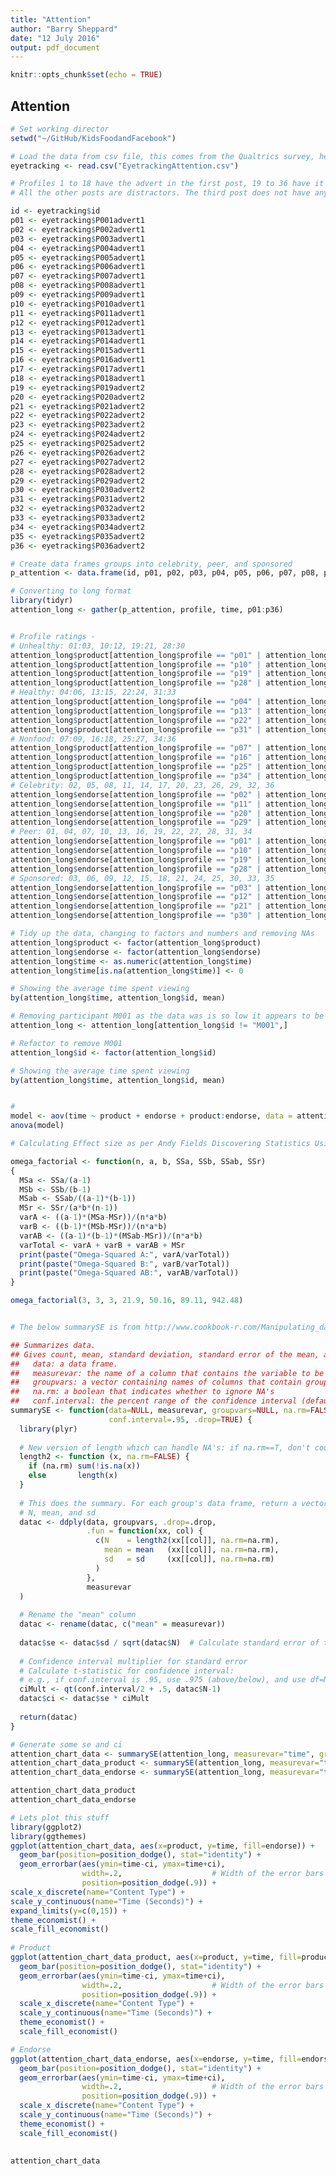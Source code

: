 ```yaml
---
title: "Attention"
author: "Barry Sheppard"
date: "12 July 2016"
output: pdf_document
---
```


```r
knitr::opts_chunk$set(echo = TRUE)
```

## Attention



```r


# Set working director
setwd("~/GitHub/KidsFoodandFacebook")

# Load the data from csv file, this comes from the Qualtrics survey, headers are loaded separately as the second row is extra header info not needed 
eyetracking <- read.csv("EyetrackingAttention.csv")

# Profiles 1 to 18 have the advert in the first post, 19 to 36 have it in the second post
# All the other posts are distractors. The third post does not have any image and is shorter than the others.

id <- eyetracking$id
p01 <- eyetracking$P001advert1
p02 <- eyetracking$P002advert1
p03 <- eyetracking$P003advert1
p04 <- eyetracking$P004advert1
p05 <- eyetracking$P005advert1
p06 <- eyetracking$P006advert1
p07 <- eyetracking$P007advert1
p08 <- eyetracking$P008advert1
p09 <- eyetracking$P009advert1
p10 <- eyetracking$P010advert1
p11 <- eyetracking$P011advert1
p12 <- eyetracking$P012advert1
p13 <- eyetracking$P013advert1
p14 <- eyetracking$P014advert1
p15 <- eyetracking$P015advert1
p16 <- eyetracking$P016advert1
p17 <- eyetracking$P017advert1
p18 <- eyetracking$P018advert1
p19 <- eyetracking$P019advert2
p20 <- eyetracking$P020advert2
p21 <- eyetracking$P021advert2
p22 <- eyetracking$P022advert2
p23 <- eyetracking$P023advert2
p24 <- eyetracking$P024advert2
p25 <- eyetracking$P025advert2
p26 <- eyetracking$P026advert2
p27 <- eyetracking$P027advert2
p28 <- eyetracking$P028advert2
p29 <- eyetracking$P029advert2
p30 <- eyetracking$P030advert2
p31 <- eyetracking$P031advert2
p32 <- eyetracking$P032advert2
p33 <- eyetracking$P033advert2
p34 <- eyetracking$P034advert2
p35 <- eyetracking$P035advert2
p36 <- eyetracking$P036advert2

# Create data frames groups into celebrity, peer, and sponsored
p_attention <- data.frame(id, p01, p02, p03, p04, p05, p06, p07, p08, p09, p10, p11, p12, p13, p14, p15, p16, p17, p18, p19, p20, p21, p22, p23, p24, p25, p26, p27, p28, p29, p30, p31, p32, p33, p34, p35, p36)

# Converting to long format
library(tidyr)
attention_long <- gather(p_attention, profile, time, p01:p36)


# Profile ratings - 
# Unhealthy: 01:03, 10:12, 19:21, 28:30
attention_long$product[attention_long$profile == "p01" | attention_long$profile == "p02" | attention_long$profile == "p03"] <- "Unhealthy"
attention_long$product[attention_long$profile == "p10" | attention_long$profile == "p11" | attention_long$profile == "p12"] <- "Unhealthy"
attention_long$product[attention_long$profile == "p19" | attention_long$profile == "p20" | attention_long$profile == "p21"] <- "Unhealthy"
attention_long$product[attention_long$profile == "p28" | attention_long$profile == "p29" | attention_long$profile == "p30"] <- "Unhealthy"
# Healthy: 04:06, 13:15, 22:24, 31:33
attention_long$product[attention_long$profile == "p04" | attention_long$profile == "p05" | attention_long$profile == "p06"] <- "Healthy"
attention_long$product[attention_long$profile == "p13" | attention_long$profile == "p14" | attention_long$profile == "p15"] <- "Healthy"
attention_long$product[attention_long$profile == "p22" | attention_long$profile == "p23" | attention_long$profile == "p24"] <- "Healthy"
attention_long$product[attention_long$profile == "p31" | attention_long$profile == "p32" | attention_long$profile == "p33"] <- "Healthy"
# Nonfood: 07:09, 16:18, 25:27, 34:36
attention_long$product[attention_long$profile == "p07" | attention_long$profile == "p08" | attention_long$profile == "p09"] <- "Nonfood"
attention_long$product[attention_long$profile == "p16" | attention_long$profile == "p17" | attention_long$profile == "p18"] <- "Nonfood"
attention_long$product[attention_long$profile == "p25" | attention_long$profile == "p26" | attention_long$profile == "p27"] <- "Nonfood"
attention_long$product[attention_long$profile == "p34" | attention_long$profile == "p35" | attention_long$profile == "p36"] <- "Nonfood"
# Celebrity: 02, 05, 08, 11, 14, 17, 20, 23, 26, 29, 32, 36
attention_long$endorse[attention_long$profile == "p02" | attention_long$profile == "p05" | attention_long$profile == "p08"] <- "Celebrity"
attention_long$endorse[attention_long$profile == "p11" | attention_long$profile == "p14" | attention_long$profile == "p17"] <- "Celebrity"
attention_long$endorse[attention_long$profile == "p20" | attention_long$profile == "p23" | attention_long$profile == "p26"] <- "Celebrity"
attention_long$endorse[attention_long$profile == "p29" | attention_long$profile == "p32" | attention_long$profile == "p36"] <- "Celebrity"
# Peer: 01, 04, 07, 10, 13, 16, 19, 22, 27, 28, 31, 34
attention_long$endorse[attention_long$profile == "p01" | attention_long$profile == "p04" | attention_long$profile == "p07"] <- "Peer"
attention_long$endorse[attention_long$profile == "p10" | attention_long$profile == "p13" | attention_long$profile == "p16"] <- "Peer"
attention_long$endorse[attention_long$profile == "p19" | attention_long$profile == "p22" | attention_long$profile == "p27"] <- "Peer"
attention_long$endorse[attention_long$profile == "p28" | attention_long$profile == "p31" | attention_long$profile == "p34"] <- "Peer"
# Sponsored: 03, 06, 09, 12, 15, 18, 21, 24, 25, 30, 33, 35
attention_long$endorse[attention_long$profile == "p03" | attention_long$profile == "p06" | attention_long$profile == "p09"] <- "Sponsored"
attention_long$endorse[attention_long$profile == "p12" | attention_long$profile == "p15" | attention_long$profile == "p18"] <- "Sponsored"
attention_long$endorse[attention_long$profile == "p21" | attention_long$profile == "p24" | attention_long$profile == "p25"] <- "Sponsored"
attention_long$endorse[attention_long$profile == "p30" | attention_long$profile == "p33" | attention_long$profile == "p35"] <- "Sponsored"

# Tidy up the data, changing to factors and numbers and removing NAs
attention_long$product <- factor(attention_long$product)
attention_long$endorse <- factor(attention_long$endorse)
attention_long$time <- as.numeric(attention_long$time)
attention_long$time[is.na(attention_long$time)] <- 0

```


```r

# Showing the average time spent viewing
by(attention_long$time, attention_long$id, mean)

# Removing participant M001 as the data was is so low it appears to be flawed
attention_long <- attention_long[attention_long$id != "M001",]

# Refactor to remove M001
attention_long$id <- factor(attention_long$id)

# Showing the average time spent viewing
by(attention_long$time, attention_long$id, mean)


#
model <- aov(time ~ product + endorse + product:endorse, data = attention_long)
anova(model)
```

```r

# Calculating Effect size as per Andy Fields Discovering Statistics Using R output 12.4

omega_factorial <- function(n, a, b, SSa, SSb, SSab, SSr)
{
  MSa <- SSa/(a-1)
  MSb <- SSb/(b-1)
  MSab <- SSab/((a-1)*(b-1))
  MSr <- SSr/(a*b*(n-1))
  varA <- ((a-1)*(MSa-MSr))/(n*a*b)
  varB <- ((b-1)*(MSb-MSr))/(n*a*b)
  varAB <- ((a-1)*(b-1)*(MSab-MSr))/(n*a*b)
  varTotal <- varA + varB + varAB + MSr
  print(paste("Omega-Squared A:", varA/varTotal))
  print(paste("Omega-Squared B:", varB/varTotal))
  print(paste("Omega-Squared AB:", varAB/varTotal))
}

omega_factorial(3, 3, 3, 21.9, 50.16, 89.11, 942.48)


# The below summarySE is from http://www.cookbook-r.com/Manipulating_data/Summarizing_data/

## Summarizes data.
## Gives count, mean, standard deviation, standard error of the mean, and confidence interval (default 95%).
##   data: a data frame.
##   measurevar: the name of a column that contains the variable to be summariezed
##   groupvars: a vector containing names of columns that contain grouping variables
##   na.rm: a boolean that indicates whether to ignore NA's
##   conf.interval: the percent range of the confidence interval (default is 95%)
summarySE <- function(data=NULL, measurevar, groupvars=NULL, na.rm=FALSE,
                      conf.interval=.95, .drop=TRUE) {
  library(plyr)
  
  # New version of length which can handle NA's: if na.rm==T, don't count them
  length2 <- function (x, na.rm=FALSE) {
    if (na.rm) sum(!is.na(x))
    else       length(x)
  }
  
  # This does the summary. For each group's data frame, return a vector with
  # N, mean, and sd
  datac <- ddply(data, groupvars, .drop=.drop,
                 .fun = function(xx, col) {
                   c(N    = length2(xx[[col]], na.rm=na.rm),
                     mean = mean   (xx[[col]], na.rm=na.rm),
                     sd   = sd     (xx[[col]], na.rm=na.rm)
                   )
                 },
                 measurevar
  )
  
  # Rename the "mean" column    
  datac <- rename(datac, c("mean" = measurevar))
  
  datac$se <- datac$sd / sqrt(datac$N)  # Calculate standard error of the mean
  
  # Confidence interval multiplier for standard error
  # Calculate t-statistic for confidence interval: 
  # e.g., if conf.interval is .95, use .975 (above/below), and use df=N-1
  ciMult <- qt(conf.interval/2 + .5, datac$N-1)
  datac$ci <- datac$se * ciMult
  
  return(datac)
}

# Generate some se and ci
attention_chart_data <- summarySE(attention_long, measurevar="time", groupvars=c("product","endorse"))
attention_chart_data_product <- summarySE(attention_long, measurevar="time", groupvars="product")
attention_chart_data_endorse <- summarySE(attention_long, measurevar="time", groupvars="endorse")

attention_chart_data_product
attention_chart_data_endorse
```


```r
# Lets plot this stuff
library(ggplot2)
library(ggthemes)
ggplot(attention_chart_data, aes(x=product, y=time, fill=endorse)) + 
  geom_bar(position=position_dodge(), stat="identity") +
  geom_errorbar(aes(ymin=time-ci, ymax=time+ci),
                width=.2,                    # Width of the error bars
                position=position_dodge(.9)) +
scale_x_discrete(name="Content Type") +
scale_y_continuous(name="Time (Seconds)") + 
expand_limits(y=c(0,15)) +
theme_economist() + 
scale_fill_economist()
  
# Product
ggplot(attention_chart_data_product, aes(x=product, y=time, fill=product)) + 
  geom_bar(position=position_dodge(), stat="identity") +
  geom_errorbar(aes(ymin=time-ci, ymax=time+ci),
                width=.2,                    # Width of the error bars
                position=position_dodge(.9)) +
  scale_x_discrete(name="Content Type") +
  scale_y_continuous(name="Time (Seconds)") + 
  theme_economist() + 
  scale_fill_economist()

# Endorse
ggplot(attention_chart_data_endorse, aes(x=endorse, y=time, fill=endorse)) + 
  geom_bar(position=position_dodge(), stat="identity") +
  geom_errorbar(aes(ymin=time-ci, ymax=time+ci),
                width=.2,                    # Width of the error bars
                position=position_dodge(.9)) +
  scale_x_discrete(name="Content Type") +
  scale_y_continuous(name="Time (Seconds)") + 
  theme_economist() + 
  scale_fill_economist()

  
attention_chart_data



```

